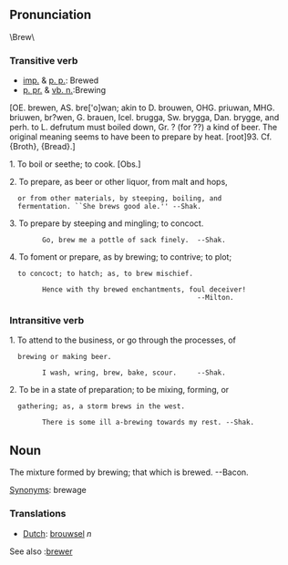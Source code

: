==Pronunciation==

\Brew\

===Transitive verb===

*[[imp.]] & [[p. p.]]: Brewed
*[[p. pr.]] & [[vb. n.]]:Brewing

[OE. brewen, AS. bre['o]wan; akin to D. brouwen,
OHG. priuwan, MHG. briuwen, br?wen, G. brauen, Icel. brugga,
Sw. brygga, Dan. brygge, and perh. to L. defrutum must boiled
down, Gr. ? (for ??) a kind of beer. The original meaning
seems to have been to prepare by heat. [root]93. Cf. {Broth},
{Bread}.]

1. To boil or seethe; to cook. [Obs.]

2. To prepare, as beer or other liquor, from malt and hops,
   or from other materials, by steeping, boiling, and
   fermentation. ``She brews good ale.'' --Shak.

3. To prepare by steeping and mingling; to concoct.

         Go, brew me a pottle of sack finely.  --Shak.

4. To foment or prepare, as by brewing; to contrive; to plot;
   to concoct; to hatch; as, to brew mischief.

         Hence with thy brewed enchantments, foul deceiver!
                                               --Milton.
===Intransitive verb===

1. To attend to the business, or go through the processes, of
   brewing or making beer.

         I wash, wring, brew, bake, scour.     --Shak.

2. To be in a state of preparation; to be mixing, forming, or
   gathering; as, a storm brews in the west.

         There is some ill a-brewing towards my rest. --Shak.

==Noun==

The mixture formed by brewing; that which is brewed. --Bacon.

[[Synonym]]s:   brewage 

===Translations===
*[[Dutch]]: [[brouwsel]] ''n''
See also :[[brewer]]